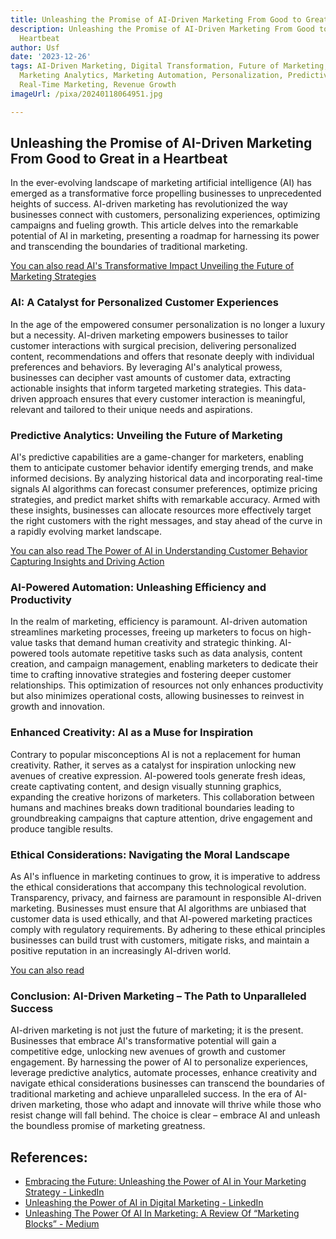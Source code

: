 ```yaml
---
title: Unleashing the Promise of AI-Driven Marketing From Good to Great in a Heartbeat
description: Unleashing the Promise of AI-Driven Marketing From Good to Great in a
  Heartbeat
author: Usf
date: '2023-12-26'
tags: AI-Driven Marketing, Digital Transformation, Future of Marketing, Innovation,
  Marketing Analytics, Marketing Automation, Personalization, Predictive Analytics,
  Real-Time Marketing, Revenue Growth
imageUrl: /pixa/20240118064951.jpg

---
```

## Unleashing the Promise of  AI-Driven Marketing From Good to Great in a Heartbeat

In the ever-evolving landscape of marketing artificial intelligence (AI) has emerged as a transformative force propelling businesses to unprecedented heights of success. AI-driven  marketing has revolutionized the  way businesses connect with customers, personalizing experiences, optimizing campaigns and fueling growth.  This article  delves into  the remarkable potential of AI in marketing,  presenting a roadmap for harnessing its power and transcending the boundaries of traditional marketing.

[You can also read AI's Transformative Impact Unveiling the  Future of Marketing Strategies](AI%27s%20Transformative%20Impact%20Unveiling%20the%20Future%20of%20Marketing%20Strategies)


### AI: A Catalyst for  Personalized Customer Experiences

In the age of the empowered consumer personalization is no longer a luxury but a  necessity. AI-driven marketing empowers businesses to tailor customer interactions with surgical precision, delivering personalized content, recommendations and offers that resonate deeply with individual preferences and behaviors. By leveraging AI's analytical prowess, businesses can decipher vast amounts of  customer data, extracting actionable  insights that inform targeted marketing strategies. This  data-driven approach ensures that every customer  interaction is meaningful, relevant  and tailored to their unique needs and  aspirations.

### Predictive Analytics:  Unveiling the Future  of Marketing

AI's predictive capabilities are a  game-changer for marketers, enabling them to anticipate customer behavior identify emerging trends, and make  informed decisions. By analyzing historical data and incorporating real-time signals AI algorithms can forecast consumer preferences, optimize pricing strategies,  and predict market shifts with remarkable accuracy. Armed with these insights, businesses can allocate resources more effectively target  the right  customers with the right messages, and stay ahead of the curve in a  rapidly evolving market landscape.

[You can also read The Power of AI in Understanding Customer Behavior  Capturing Insights and Driving Action](The%20Power%20of%20AI%20in%20Understanding%20Customer%20Behavior%20Capturing%20Insights%20and%20Driving%20Action)


### AI-Powered Automation:  Unleashing Efficiency and Productivity

In the realm of marketing, efficiency is paramount. AI-driven automation streamlines marketing processes,  freeing up marketers to focus on high-value tasks that  demand human creativity and strategic thinking.  AI-powered tools automate  repetitive tasks such  as data analysis, content creation, and campaign management, enabling marketers to dedicate their time to  crafting innovative strategies  and fostering deeper  customer relationships. This optimization  of resources not only enhances productivity but also minimizes operational costs, allowing businesses to reinvest in growth and innovation.

### Enhanced Creativity:  AI as a Muse for Inspiration

Contrary to popular misconceptions AI is  not a replacement for human  creativity. Rather, it serves as a catalyst for inspiration unlocking new avenues of creative expression.  AI-powered tools generate fresh ideas, create captivating content, and design visually stunning graphics, expanding  the creative horizons of marketers. This collaboration between humans and machines breaks down traditional boundaries leading to groundbreaking  campaigns that  capture attention, drive engagement and produce tangible results.

### Ethical Considerations: Navigating the Moral Landscape

As AI's influence in marketing continues to grow, it is  imperative to address the ethical  considerations  that accompany this technological revolution. Transparency, privacy, and  fairness  are paramount in responsible AI-driven marketing. Businesses must ensure that AI algorithms are  unbiased that customer data  is used ethically, and that AI-powered marketing practices comply with regulatory  requirements. By adhering to these ethical principles businesses can build trust with customers, mitigate risks, and maintain  a positive reputation in an increasingly AI-driven world.

[You can also read ]()


### Conclusion: AI-Driven  Marketing – The Path  to Unparalleled Success

AI-driven marketing is not just the future of marketing; it is the present. Businesses that embrace AI's transformative potential will  gain  a competitive edge, unlocking new avenues  of growth and customer engagement. By harnessing the power of AI  to personalize experiences, leverage predictive analytics, automate processes, enhance creativity and navigate ethical considerations businesses  can  transcend  the boundaries of traditional marketing and achieve unparalleled success. In the era of AI-driven marketing, those who adapt and innovate will  thrive while those who resist change will fall behind. The choice is clear – embrace AI and unleash  the boundless promise of marketing greatness.

## References:
- [Embracing the Future: Unleashing the Power of AI in Your Marketing Strategy - LinkedIn](https://www.linkedin.com/pulse/embracing-future-unleashing-power-ai-your-marketing-zimmerman-mpa)
- [Unleashing the Power of AI in Digital Marketing - LinkedIn](https://www.linkedin.com/pulse/unleashing-power-ai-digital-marketing-digitaleastdsp-u6c1f)
- [Unleashing The Power Of AI In Marketing: A Review Of “Marketing Blocks” - Medium](https://medium.com/@shaiderali150/unleashing-the-power-of-ai-in-marketing-a-review-of-marketing-blocks-25b32fb3dbc3)
